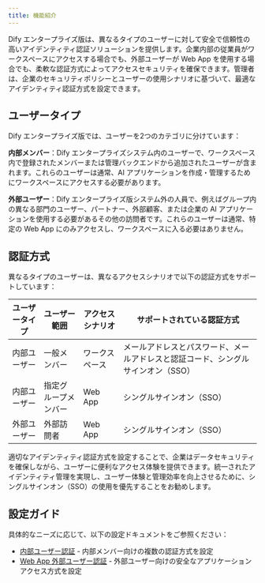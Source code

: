 ```yaml
---
title: 機能紹介
---
```


Dify エンタープライズ版は、異なるタイプのユーザーに対して安全で信頼性の高いアイデンティティ認証ソリューションを提供します。企業内部の従業員がワークスペースにアクセスする場合でも、外部ユーザーが Web App を使用する場合でも、柔軟な認証方式によってアクセスセキュリティを確保できます。管理者は、企業のセキュリティポリシーとユーザーの使用シナリオに基づいて、最適なアイデンティティ認証方式を設定できます。

## ユーザータイプ

Dify エンタープライズ版では、ユーザーを2つのカテゴリに分けています：

**内部メンバー**：Dify エンタープライズシステム内のユーザーで、ワークスペース内で登録されたメンバーまたは管理バックエンドから追加されたユーザーが含まれます。これらのユーザーは通常、AI アプリケーションを作成・管理するためにワークスペースにアクセスする必要があります。

**外部ユーザー**：Dify エンタープライズ版システム外の人員で、例えばグループ内の異なる部門のユーザー、パートナー、外部顧客、または企業の AI アプリケーションを使用する必要があるその他の訪問者です。これらのユーザーは通常、特定の Web App にのみアクセスし、ワークスペースに入る必要はありません。

## 認証方式

異なるタイプのユーザーは、異なるアクセスシナリオで以下の認証方式をサポートしています：

| ユーザータイプ | ユーザー範囲 | アクセスシナリオ | サポートされている認証方式 |
|-------------|------------|-----------------|--------------------------|
| 内部ユーザー | 一般メンバー | ワークスペース | メールアドレスとパスワード、メールアドレスと認証コード、シングルサインオン（SSO） |
| 内部ユーザー | 指定グループメンバー | Web App | シングルサインオン（SSO） |
| 外部ユーザー | 外部訪問者 | Web App | シングルサインオン（SSO） |

適切なアイデンティティ認証方式を設定することで、企業はデータセキュリティを確保しながら、ユーザーに便利なアクセス体験を提供できます。統一されたアイデンティティ管理を実現し、ユーザー体験と管理効率を向上させるために、シングルサインオン（SSO）の使用を優先することをお勧めします。

## 設定ガイド

具体的なニーズに応じて、以下の設定ドキュメントをご参照ください：

- [内部ユーザー認証](./enterprise-user-auth) - 内部メンバー向けの複数の認証方式を設定
- [Web App 外部ユーザー認証](./webapp-external-user-auth) - 外部ユーザー向けの安全なアプリケーションアクセス方式を設定
